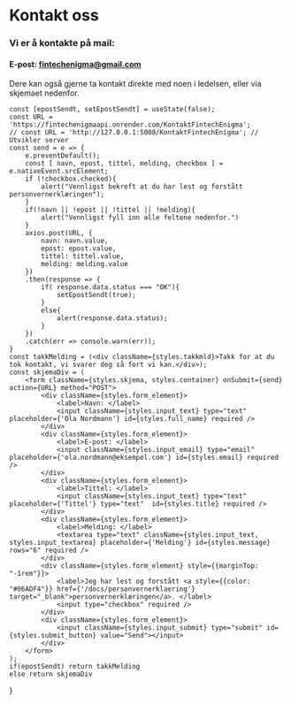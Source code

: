# Kontakt oss



<h3 style={{fontWeight: "400"}}>Vi er å kontakte på mail:</h3>

<h4 style={{fontWeight: "400"}}>E-post: <a href="mailto:fintechenigma@gmail.com" style={{color: "#06ADF4"}}>fintechenigma@gmail.com</a></h4>

Dere kan også gjerne ta kontakt direkte med noen i ledelsen, eller via skjemaet nedenfor. 


    const [epostSendt, setEpostSendt] = useState(false);
    const URL = 'https://fintechenigmaapi.onrender.com/KontaktFintechEnigma';
    // const URL = 'http://127.0.0.1:5000/KontaktFintechEnigma'; // Utvikler server
    const send = e => {
        e.preventDefault();
        const [ navn, epost, tittel, melding, checkbox ] = e.nativeEvent.srcElement;
        if (!checkbox.checked){
            alert("Vennligst bekreft at du har lest og forstått personvernerklæringen");
        }
        if(!navn || !epost || !tittel || !melding){
            alert("Vennligst fyll inn alle feltene nedenfor.")
        }
        axios.post(URL, {
            navn: navn.value,
            epost: epost.value,
            tittel: tittel.value,
            melding: melding.value
        })
        .then(response => {
            if( response.data.status === "OK"){
                setEpostSendt(true);
            }
            else{
                alert(response.data.status);
            }
        })
        .catch(err => console.warn(err));
    }
    const takkMelding = (<div className={styles.takkmld}>Takk for at du tok kontakt, vi svarer deg så fort vi kan.</div>);
    const skjemaDiv = (
        <form className={styles.skjema, styles.container} onSubmit={send} action={URL} method="POST">
            <div className={styles.form_element}>
                <label>Navn: </label>
                <input className={styles.input_text} type="text" placeholder={'Ola Nordmann'} id={styles.full_name} required />
            </div>
            <div className={styles.form_element}>
                <label>E-post: </label>
                <input className={styles.input_email} type="email" placeholder={'ola.nordmann@eksempel.com'} id={styles.email} required />
            </div>
            <div className={styles.form_element}>
                <label>Tittel: </label>
                <input className={styles.input_text} type="text" placeholder={'Tittel'} type="text"  id={styles.title} required />
            </div>
            <div className={styles.form_element}>
                <label>Melding: </label>
                <textarea type="text" className={styles.input_text, styles.input_textarea} placeholder={'Melding'} id={styles.message} rows="6" required />
            </div>
            <div className={styles.form_element} style={{marginTop: "-1rem"}}>
                <label>Jeg har lest og forstått <a style={{color: "#06ADF4"}} href={'/docs/personvernerklaering'} target="_blank">personvernerklæringen</a>. </label>
                <input type="checkbox" required />
            </div>
            <div className={styles.form_element}>
                <input className={styles.input_submit} type="submit" id={styles.submit_button} value="Send"></input>
            </div>
        </form>
    );
    if(epostSendt) return takkMelding
    else return skjemaDiv
}



